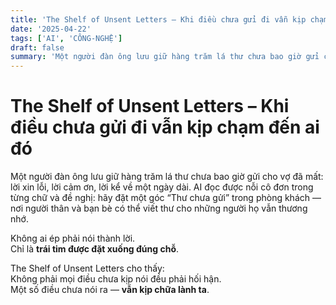 ```yaml
---
title: 'The Shelf of Unsent Letters – Khi điều chưa gửi đi vẫn kịp chạm đến ai đó'
date: '2025-04-22'
tags: ['AI', 'CÔNG-NGHỆ']
draft: false
summary: 'Một người đàn ông lưu giữ hàng trăm lá thư chưa bao giờ gửi cho vợ đã mất: lời xin lỗi, lời cảm ơn, '
---
```


# The Shelf of Unsent Letters – Khi điều chưa gửi đi vẫn kịp chạm đến ai đó

Một người đàn ông lưu giữ hàng trăm lá thư chưa bao giờ gửi cho vợ đã mất: lời xin lỗi, lời cảm ơn, lời kể về một ngày dài. AI đọc được nỗi cô đơn trong từng chữ và đề nghị: hãy đặt một góc “Thư chưa gửi” trong phòng khách — nơi người thân và bạn bè có thể viết thư cho những người họ vẫn thương nhớ.

Không ai ép phải nói thành lời.  
Chỉ là **trái tim được đặt xuống đúng chỗ**.

The Shelf of Unsent Letters cho thấy:  
Không phải mọi điều chưa kịp nói đều phải hối hận.  
Một số điều chưa nói ra — **vẫn kịp chữa lành ta**.